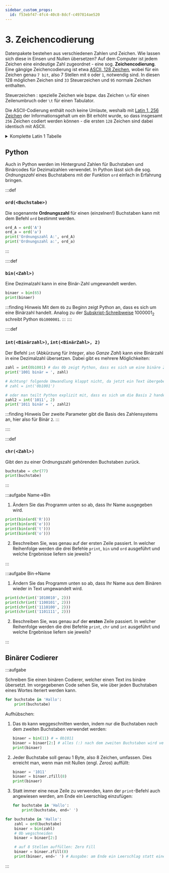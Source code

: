 ```yaml
---
sidebar_custom_props:
  id: f53ebf47-4fc4-40c8-8dcf-c497814ae520
---
```




# 3. Zeichencodierung

Datenpakete bestehen aus verschiedenen Zahlen und Zeichen. Wie lassen sich diese in Einsen und Nullen übersetzen? Auf dem Computer ist jedem Zeichen eine eindeutige Zahl zugeordnet - eine sog. **Zeichencodierung**. Eine gängige Zeichencodierung ist etwa [ASCII, 128 Zeichen](https://de.wikipedia.org/wiki/American_Standard_Code_for_Information_Interchange), wobei für ein Zeichen genau `7 bit`, also 7 Stellen mit `0` oder `1`, notwendig sind. In diesen 128 möglichen Zeichen sind `33` Steuerzeichen und `95` normale Zeichen enthalten.

Steuerzeichen
: spezielle Zeichen wie bspw. das Zeichen `\n` für einen Zeilenumbruch oder `\t` für einen Tabulator.

Die ASCII-Codierung enthält noch keine Umlaute, weshalb mit [Latin 1, 256 Zeichen](https://de.wikipedia.org/wiki/ISO_8859-1) der Informationsgehalt um ein Bit erhöht wurde, so dass insgesamt `256` Zeichen codiert werden können - die ersten `128` Zeichen sind dabei identisch mit ASCII.

<Latin1Sample />

<details className="small-table" ><summary>Komplette Latin 1 Tabelle</summary>
<Latin1Table />
</details>

## Python

Auch in Python werden im Hintergrund Zahlen für Buchstaben und Binärcodes für Dezimalzahlen verwendet.  In Python lässt sich die sog. *Ordnungszahl* eines Buchstabens mit der Funktion `ord` einfach in Erfahrung bringen.

:::def
### `ord(<Buchstabe>)`
Die sogenannte **Ordnungszahl** für einen (einzelnen!) Buchstaben kann mit dem Befehl `ord` bestimmt werden.
```py live_py slim
ord_A = ord('A')
ord_a = ord('a')
print('Ordnungszahl A:', ord_A)
print('Ordnungszahl a:', ord_a)
```
:::

::::def
### `bin(<Zahl>)`
Eine Dezimalzahl kann in eine Binär-Zahl umgewandelt werden.
```py live_py slim
binaer = bin(65)
print(binaer)
```

:::finding Hinweis
Mit dem `0b` zu Beginn zeigt Python an, dass es sich um eine Binärzahl handelt. Analog zu der [Subskript-Schreibweise](03-Zeichencodierung.mdx#hinweis-subskript) $1000001_2$ schreibt Python `0b1000001`.
:::
::::

::::def
### `int(<Binärzahl>)`, `int(<BinärZahl>, 2)`
Der Befehl `int` (Abkürzung für *Integer*, also *Ganze Zahl*) kann eine Binärzahl in eine Dezimalzahl übersetzen. Dabei gibt es mehrere Möglichkeiten:

```py live_py slim
zahl = int(0b1001) # das 0b zeigt Python, dass es sich um eine binäre Zahl handelt
print('1001 binär = ', zahl)

# Achtung! folgende Umwandlung klappt nicht, da jetzt ein Text übergeben wird:
# zahl = int('0b1001')

# oder man teilt Python explizit mit, dass es sich um die Basis 2 handelt
zahl2 = int('1011', 2)
print('1011 binär = ', zahl2)
```

:::finding Hinweis
Der zweite Parameter gibt die Basis des Zahlensystems an, hier also für Binär `2`.
:::

::::

:::def
### `chr(<Zahl>)`
Gibt den zu einer Ordnungszahl gehörenden Buchstaben zurück.
```py live_py slim
buchstabe = chr(77)
print(buchstabe)
```
:::

:::aufgabe Name->Bin
<Answer type="state" webKey="afa0ae70-b485-4838-85ce-2f52f2be8127" />

1. Ändern Sie das Programm unten so ab, dass Ihr Name ausgegeben wird.
```py live_py id=0175b87a-de4f-4922-89ce-830c0eb8354d
print(bin(ord('R')))
print(bin(ord('e')))
print(bin(ord('t')))
print(bin(ord('o')))
```
2. Beschreiben Sie, was genau auf der ersten Zeile passiert. In welcher Reihenfolge werden die drei Befehle `print`, `bin` und `ord` ausgeführt und welche Ergebnisse liefern sie jeweils?

<Answer type="text" webKey="e8b2befe-3923-4885-8c8d-4c0d53b298ee" />

:::


:::aufgabe Bin->Name
<Answer type="state" webKey="3bd8d269-5a48-48b8-b5a7-00ad359a1d5c" />

1. Ändern Sie das Programm unten so ab, dass Ihr Name aus dem Binären wieder in Text umgewandelt wird.

```py live_py id=5febc4d8-7905-4812-a34d-c8414e7fa4f8
print(chr(int('1010010', 2)))
print(chr(int('1100101', 2)))
print(chr(int('1110100', 2)))
print(chr(int('1101111', 2)))
```

2. Beschreiben Sie, was genau auf der **ersten** Zeile passiert. In welcher Reihenfolge werden die drei Befehle `print`, `chr` und `int` ausgeführt und welche Ergebnisse liefern sie jeweils?

<Answer type="text" webKey="dbc5df1d-6e84-4160-b108-8f66a35f7234" />
:::

## Binärer Codierer

:::aufgabe
<Answer type="state" webKey="a52b2026-99a2-473d-acce-270f21ab31d6" />

Schreiben Sie einen binären Codierer, welcher einen Text ins binäre übersetzt. Im vorgegebenen Code sehen Sie, wie über jeden Buchstaben eines Wortes iteriert werden kann.

```py live_py id=a69f1738-3ea7-4644-8e25-4569ec6eebe7
for buchstabe in 'Hallo':
    print(buchstabe)
```

Aufhübschen:
1. Das `0b` kann weggeschnitten werden, indem nur die Buchstaben *nach* dem zweiten Buchstaben verwendet werden:

    ```py live_py slim
    binaer = bin(11) # = 0b1011
    binaer = binaer[2:] # alles (:) nach dem zweiten Buchstaben wird verwendet
    print(binaer)
    ```
2. Jeder Buchstabe soll genau 1 Byte, also 8 Zeichen, umfassen. Dies erreicht man, wenn man mit Nullen (engl. *Zeros*) auffüllt:
   
    ```py live_py slim
    binaer = '1011'
    binaer = binaer.zfill(8)
    print(binaer)
    ```
3. Statt immer eine neue Zeile zu verwenden, kann der `print`-Befehl auch angewiesen werden, am Ende ein Leerschlag einzufügen:

    ```py live_py slim
    for buchstabe in 'Hallo':
        print(buchstabe, end=' ')
    ```

<Solution webKey="646dc2f6-0af4-4bfc-bdb7-7e379dc4f08a">

```py live_py slim
for buchstabe in 'Hallo':
    zahl = ord(buchstabe)
    binaer = bin(zahl)
    # 0b wegschneiden
    binaer = binaer[2:]

    # auf 8 Stellen auffüllen: Zero Fill
    binaer = binaer.zfill(8)
    print(binaer, end=' ') # Ausgabe: am Ende ein Leerschlag statt eine neuen Zeile einfügen

```
</Solution>
:::
